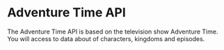 
<Layout title="About">
<Prose _class="mx-auto">

# Adventure Time API
The Adventure Time API is based on the television show Adventure Time. You will access to data about of characters, kingdoms and episodes. 

</Prose>
</Layout>

